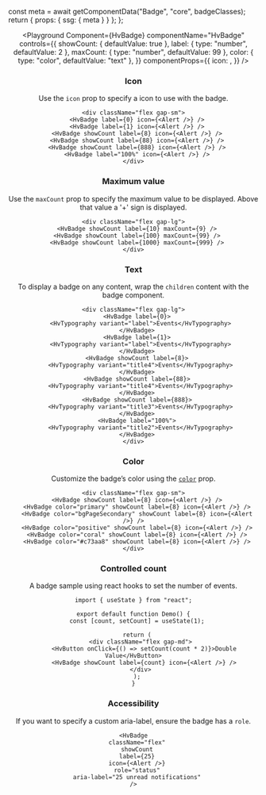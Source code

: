 


  const meta = await getComponentData("Badge", "core", badgeClasses);
  return { props: { ssg: { meta } } };
};

<Header />

<Playground
  Component={HvBadge}
  componentName="HvBadge"
  controls={{
    showCount: { defaultValue: true },
    label: { type: "number", defaultValue: 2 },
    maxCount: { type: "number", defaultValue: 99 },
    color: { type: "color", defaultValue: "text" },
  }}
  componentProps={{
    icon: <Alert />,
  }}
/>

### Icon

Use the `icon` prop to specify a icon to use with the badge.

```tsx live
<div className="flex gap-sm">
  <HvBadge label={0} icon={<Alert />} />
  <HvBadge label={1} icon={<Alert />} />
  <HvBadge showCount label={8} icon={<Alert />} />
  <HvBadge showCount label={88} icon={<Alert />} />
  <HvBadge showCount label={888} icon={<Alert />} />
  <HvBadge label="100%" icon={<Alert />} />
</div>
```

### Maximum value

Use the `maxCount` prop to specify the maximum value to be displayed. Above that value a '+' sign is displayed.

```tsx live
<div className="flex gap-lg">
  <HvBadge showCount label={10} maxCount={9} />
  <HvBadge showCount label={100} maxCount={99} />
  <HvBadge showCount label={1000} maxCount={999} />
</div>
```

### Text

To display a badge on any content, wrap the `children` content with the badge component.

```tsx live
<div className="flex gap-lg">
  <HvBadge label={0}>
    <HvTypography variant="label">Events</HvTypography>
  </HvBadge>
  <HvBadge label={1}>
    <HvTypography variant="label">Events</HvTypography>
  </HvBadge>
  <HvBadge showCount label={8}>
    <HvTypography variant="title4">Events</HvTypography>
  </HvBadge>
  <HvBadge showCount label={88}>
    <HvTypography variant="title4">Events</HvTypography>
  </HvBadge>
  <HvBadge showCount label={888}>
    <HvTypography variant="title3">Events</HvTypography>
  </HvBadge>
  <HvBadge label="100%">
    <HvTypography variant="title2">Events</HvTypography>
  </HvBadge>
</div>
```

### Color

Customize the badge’s color using the [`color`](/docs/styling#color-prop) prop.

```tsx live
<div className="flex gap-sm">
  <HvBadge showCount label={8} icon={<Alert />} />
  <HvBadge color="primary" showCount label={8} icon={<Alert />} />
  <HvBadge color="bgPageSecondary" showCount label={8} icon={<Alert />} />
  <HvBadge color="positive" showCount label={8} icon={<Alert />} />
  <HvBadge color="coral" showCount label={8} icon={<Alert />} />
  <HvBadge color="#c73aa8" showCount label={8} icon={<Alert />} />
</div>
```

### Controlled count

A badge sample using react hooks to set the number of events.

```tsx live
import { useState } from "react";

export default function Demo() {
  const [count, setCount] = useState(1);

  return (
    <div className="flex gap-md">
      <HvButton onClick={() => setCount(count * 2)}>Double Value</HvButton>
      <HvBadge showCount label={count} icon={<Alert />} />
    </div>
  );
}
```

### Accessibility

If you want to specify a custom aria-label, ensure the badge has a `role`.

```tsx live
<HvBadge
  className="flex"
  showCount
  label={25}
  icon={<Alert />}
  role="status"
  aria-label="25 unread notifications"
/>
```

